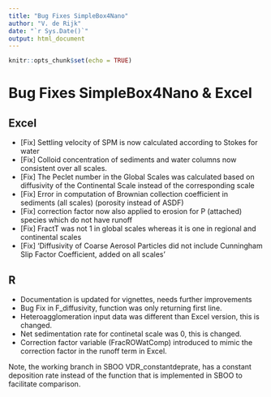```yaml
---
title: "Bug Fixes SimpleBox4Nano"
author: "V. de Rijk"
date: "`r Sys.Date()`"
output: html_document
---
```


```r
knitr::opts_chunk$set(echo = TRUE)
```

# Bug Fixes SimpleBox4Nano & Excel

## Excel

-   [Fix] Settling velocity of SPM is now calculated according to Stokes for water
-   [Fix] Colloid concentration of sediments and water columns now consistent over all scales.
-   [Fix] The Peclet number in the Global Scales was calculated based on diffusivity of the Continental Scale instead of the corresponding scale
-   [Fix] Error in computation of Brownian collection coefficient in sediments (all scales) (porosity instead of ASDF)
-   [Fix] correction factor now also applied to erosion for P (attached) species which do not have runoff
-   [Fix] FractT was not 1 in global scales whereas it is one in regional and continental scales
-   [Fix] 'Diffusivity of Coarse Aerosol Particles did not include Cunningham Slip Factor Coefficient, added on all scales'


## R

- Documentation is updated for vignettes, needs further improvements 
- Bug Fix in F_diffusivity, function was only returning first line. 
- Heteroagglomeration input data was different than Excel version, this is changed. 
- Net sedimentation rate for continetal scale was 0, this is changed. 
- Correction factor variable (FracROWatComp) introduced to mimic the correction factor in the runoff term in Excel. 

Note, the working branch in SBOO VDR_constantdeprate, has a constant deposition rate instead of the function that is implemented in SBOO to facilitate comparison. 